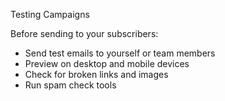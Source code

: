Testing Campaigns

Before sending to your subscribers:
- Send test emails to yourself or team members
- Preview on desktop and mobile devices
- Check for broken links and images
- Run spam check tools